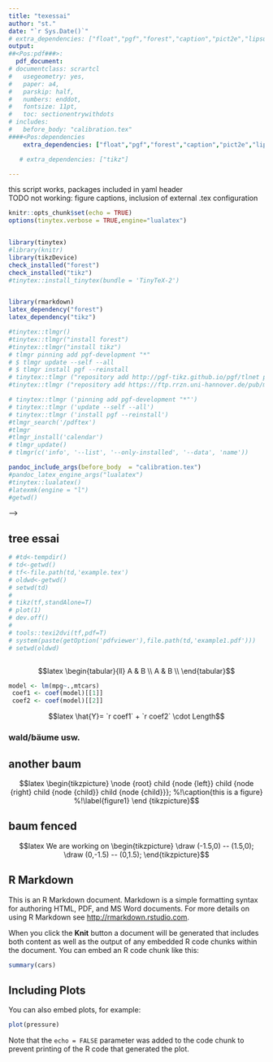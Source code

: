 ```yaml
---
title: "texessai"
author: "st."
date: "`r Sys.Date()`"
# extra_dependencies: ["float","pgf","forest","caption","pict2e","lipsum","amsthm","tikz"]
output: 
##<Pos:pdf###>:
  pdf_document:   
# documentclass: scrartcl
#   usegeometry: yes,
#   paper: a4,
#   parskip: half,
#   numbers: enddot,
#   fontsize: 11pt,
#   toc: sectionentrywithdots
# includes: 
#   before_body: "calibration.tex"
####<Pos:dependencies    
    extra_dependencies: ["float","pgf","forest","caption","pict2e","lipsum","amsthm","tikz"]

   # extra_dependencies: ["tikz"]

---
```

this script works, packages included in yaml header  
TODO not working: figure captions, inclusion of external .tex configuration
```r
knitr::opts_chunk$set(echo = TRUE)
options(tinytex.verbose = TRUE,engine="lualatex")


library(tinytex)
#library(knitr)
library(tikzDevice)
check_installed("forest")
check_installed("tikz")
#tinytex::install_tinytex(bundle = 'TinyTeX-2')


library(rmarkdown)
latex_dependency("forest")
latex_dependency("tikz")

#tinytex::tlmgr()
#tinytex::tlmgr("install forest")
#tinytex::tlmgr("install tikz")
# tlmgr pinning add pgf-development "*"
# $ tlmgr update --self --all
# $ tlmgr install pgf --reinstall
# tinytex::tlmgr ("repository add http://pgf-tikz.github.io/pgf/tlnet pgf-development") #>>>> NOT WORKING THEN, choose below!!!<<
#tinytex::tlmgr ("repository add https://ftp.rrzn.uni-hannover.de/pub/mirror/tex-archive/systems/texlive/tlnet")

# tinytex::tlmgr ('pinning add pgf-development "*"')
# tinytex::tlmgr ('update --self --all')
# tinytex::tlmgr ('install pgf --reinstall')
#tlmgr_search('/pdftex')
#tlmgr
#tlmgr_install('calendar')
# tlmgr_update()
# tlmgr(c('info', '--list', '--only-installed', '--data', 'name'))

pandoc_include_args(before_body  = "calibration.tex")
#pandoc_latex_engine_args("lualatex")
#tinytex::lualatex()
#latexmk(engine = "l")
#getwd()

```

<!-- $$latex -->
<!-- \documentclass[paper=a4]{scrartcl} -->
<!-- \begin{document}$$ -->




<!-- \begin {document}[Unvollständiges Schema der Nominalphrase (NP)]\label{bsp:np} -->

<!-- <!-- %!forest-Baumdiagramm: Standard --> -->
<!-- \newcommand{\lingforest}[2]{% -->
<!-- 	\noindent\makebox[\textwidth]{ -->
<!-- 		\begin{forest} -->
<!-- 			where n children=0{tier=word}{}, -->
<!-- 			for tree={l=#1pt} -->
<!-- 			#2 -->
<!-- 	\end{forest}} -->
<!-- } -->
<!-- \end{document} -->


## tree essai

<!-- $$latex -->
<!-- \begin{tikzpicture} -->
<!-- \node {root}  -->
<!-- child {node {left}}  -->
<!-- child {node {right}  -->
<!-- child {node {child}}  -->
<!-- child {node {child}}}; -->
<!-- %!\caption{this is a figure} -->
<!-- %!\label{figure1} -->
<!--   \end{tikzpicture} -->
<!--   \caption{A picture} -->
<!--   \end{figure}$$   -->
  
<!-- \lingforest{30}{% -->
<!-- [NP, for tree={circle, draw} -->
<!-- 	[Art|Pro, dashed] -->
<!-- 	[AP, dashed, double] -->
<!-- 	[N] -->
<!-- ] -->
<!-- } -->

```r
# #td<-tempdir()
# td<-getwd()
# tf<-file.path(td,'example.tex')
# oldwd<-getwd()
# setwd(td)
# 
# tikz(tf,standAlone=T)
# plot(1)
# dev.off()
# 
# tools::texi2dvi(tf,pdf=T)
# system(paste(getOption('pdfviewer'),file.path(td,'example1.pdf')))
# setwd(oldwd)



```


$$latex
\begin{tabular}{ll}
A & B \\
A & B \\
\end{tabular}$$

```r


model <- lm(mpg~.,mtcars)
 coef1 <- coef(model)[[1]]
 coef2 <- coef(model)[[2]]
```

$$latex \hat{Y}= `r coef1` + `r coef2` \cdot Length$$
```{=latex}  

%-Theoreme-%

\theoremstyle{definition}
\newtheorem{D}{Definition}
\newtheorem{B}{Beispiel}
\newtheorem{Satz}{Satz}
\newtheorem{N}{Notation}

%!Theoremstil definition mit Zeilenumbruch
\newtheoremstyle{break}
{\topsep}%
{\topsep}%
{\normalfont}%
{}%
{\bfseries}%
{.}%
{\newline}
{}%

\theoremstyle{break}
\newtheorem{R}{Regularität}
\newtheorem{Bsp.}[B]{Beispiel}
\newtheorem{Sch}{Schema}

%!forest-Baumdiagramm: Pittner-Notation
\newcommand{\lingforestpittner}[3]{%
	\noindent\makebox[\textwidth]{
		\begin{forest}
			where n children=0{tier=word}{},
			for tree={l=#1pt}
			[]
	\end{forest}}
}

%-Klammer-Notation (Pittner)-%

%!Klammern
\newcommand{\klammer}[2]{[#1]\textsubscript{\textbf{#2}}}
\newcommand{\Klammer}[2]{$\biggl[$#1$\biggr]$\textsubscript{\textbf{#2}}}
\newcommand{\KKlammer}[2]{$\Biggl[$#1$\biggr]$\textsubscript{\textbf{#2}}}
\newcommand{\pos}[1]{\textsubscript{\textbf{#1}}}

%!Grüne Klammern
\newcommand{\greenklammer}[2]{\textcolor{dartmouthgreen}{[}#1\textcolor{dartmouthgreen}{]}\textsubscript{\textbf{#2}}}
\newcommand{\greenKlammer}[2]{$\color{dartmouthgreen}\biggl[$#1$\color{dartmouthgreen}\biggr]$\textsubscript{\textbf{#2}}}
\newcommand{\greenKKlammer}[2]{$\color{dartmouthgreen}\Biggl[$#1$\color{dartmouthgreen}\Biggr]$\textsubscript{\textbf{#2}}}
%\newcommand{\greenpos}[1]{\textsubscript{\textbf{\textcolor{dartmouthgreen}{#1}}}}
\newcommand{\green}[1]{\textcolor{dartmouthgreen}{#1}}

%!Klammern: Übungen
\newcommand{\exklammer}[1]{[#1]\textsubscript{\subleer}}
\newcommand{\exKlammer}[1]{$\biggl[$#1$\biggr]$\textsubscript{\subleer}}
\newcommand{\exKKlammer}[1]{$\Biggl[$#1$\biggr]$\textsubscript{\subleer}}

%!Leerstelle im Subskript
\newcommand{\subleer}{\textsubscript{\textlarger[4]{\_}}}

%-Skripte-%

%!Oberskript
\newcommand{\oberskript}[2]{[$\overset{\textbf{#2}}{\text{#1}}$]}

%!Unterskript
\newcommand{\unterskript}[2]{$\underset{\textbf{#2}}{\text{\ul{#1}}}$}


%-Baumdiagramm-Notation-%

%!forest-Baumdiagramm: Standard
%!forest-Baumdiagramm: Standard
\newcommand{\lingforest}[2]{%
	\noindent\makebox[\textwidth]{
		\begin{forest}
			where n children=0{tier=word}{},
			for tree={l=#1pt}
			#2
	\end{forest}
	}
}

\begin{figure}[h]\label{figure01} 
\lingforest{30}{%
[PP, dashed
	[AdvP|NP|, dashed
		[links, no edge, tier=3]
	]
	[\textbf{P},dashed,tier=1
		[auf, no edge, tier=2
			[neben, no edge, tier=3,
				[ins, no edge, tier=4]
			]
		]
	]
	[NP, dashed,tier=1
		[der Einfahrt, no edge, tier=2
			[der Einfahrt, no edge, tier=3
				[Gebäude, no edge, tier=4]
			]
		]
	]
]
}
%\end{figure}
%\end{forest}
\caption{fenced forest}
\end{figure}



```

```{=latex}
%try if command declaration of above block can be used within this block


\vbox{%
\begin{Sch}[Präpositionalphrase (PP)]
\lingforest{30}{%
[PP, circle, draw
	[AdvP|NP|\\$\ldots$, circle, draw, dashed
		[links, no edge, tier=3]
	]
	[\textbf{P}, circle, draw, tier=1
		[auf, no edge, tier=2
			[neben, no edge, tier=3,
				[ins, no edge, tier=4]
			]
		]
	]
	[NP, circle, draw, tier=1
		[der Einfahrt, no edge, tier=2
			[der Einfahrt, no edge, tier=3
				[Gebäude, no edge, tier=4]
			]
		]
	]
]
}
%\caption{with declared captions}

\end{Sch}
}


```

```{=latex}

\begin{figure}[h]\label{figure01} 
\begin{forest}
[PP, dashed, tier=1
	[AdvP|NP, dashed,tier=2[
	links, dashed, tier=3]]
	[PP, dashed, tier=2
	[neben, dashed, tier=3]]
	[NP, dashed,tier=2
	[der Einfahrt, dashed, tier=3]]
]
%\end{figure}
\end{forest}
\caption{fenced forest}
\end{figure}


```


<!-- oben funktioniert, unten findet nicht das environment "Bsp", ich nehme an, das liegt an deklarationsconventionen pdf-text vs. luatex-->
<!-- $$latex -->
<!-- \section{Notation der Phrasenschemata}\label{sec:notation} -->

<!-- Die folgenden Phrasenschemata werden mithilfe von Baumdiagrammen ausgedrückt, wobei diese aus a) Kreisen und b) Kürzeln bestehen: -->

<!-- \begin{Bsp}[Unvollständiges Schema der Nominalphrase (NP)]\label{bsp:np} -->
<!-- \lingforest{30}{% -->
<!-- [NP, for tree={circle, draw} -->
<!-- 	[Art|Pro, dashed] -->
<!-- 	[AP, dashed, double] -->
<!-- 	[N] -->
<!-- ] -->
<!-- }; -->
<!-- \end{Bsp}$$ -->

### wald/bäume usw.

<!-- $$latex -->
<!-- \begin{figure} -->
<!-- \centering -->
<!-- \begin{picture}(90,90) -->
<!-- \begin{forest} -->
<!-- [AdvP, circle, draw -->
<!-- 	[Ptkl|AdvP|\\$\ldots$, circle, draw, dashed, tier=1 -->
<!-- 		[auch, no edge, tier=3] -->
<!-- 	] -->
<!-- 	[\textbf{Adv}, circle, draw, tier=1 -->
<!-- 		[gestern, no edge, tier=2 -->
<!-- 			[gestern, no edge, tier=3] -->
<!-- 		] -->
<!-- 	] -->
<!-- ] -->
<!-- \end{forest} -->
<!-- \end{picture} -->
<!-- \caption{A picture} -->
<!-- \label{figure} -->
<!-- \end{figure}$$ -->

<!-- $$latex -->
<!-- \lipsum[1] -->
<!--   \begin{figure}[ht] -->
<!--   \centering -->
<!--   \begin{minipage}{1.3in} -->
<!--   \begin{picture}(185,90) -->
<!--   \put(0,0){\framebox(30,30)} -->
<!--   \put(30,0){\framebox(30,30)} -->
<!--   \put(60,0){\framebox(30,30)} -->
<!--   \put(0,30){\framebox(30,30)} -->
<!--   \put(30,30){\framebox(30,30)} -->
<!--   \put(60,30){\framebox(30,30){\Large{\#}}} -->
<!--     \put(0,60){\framebox(30,30){\Large{\#}}} -->
<!--       \put(30,60){\framebox(30,30){\Large{\#}}} -->
<!--         \put(60,60){\framebox(30,30){\Large{\#}}} -->
<!--           \put(15,45){\vector(1,0){30}} -->
<!--           \end{picture} -->
<!--           \end{minipage} -->
<!--           \caption{Here is my caption.} -->
<!--           \end{figure} -->
<!--           \lipsum[2]$$   -->

## another baum

$$latex  
\begin{tikzpicture}
\node {root} 
child {node {left}} 
child {node {right} 
child {node {child}} 
child {node {child}}};
%!\caption{this is a figure}
%!\label{figure1}
\end {tikzpicture}$$

## baum fenced
```{=latex}
\begin{figure}[h]\label{figure1}
\centering

\begin{tikzpicture}
\node {root} 
child {node {left}} 
child {node {right} 
child {node {child}} 
child {node {child}}};
%!\caption{this is a figure}
%!\label{figure1}
  \end{tikzpicture}
  \caption{A picture}
  \end{figure}
```

<!-- NOPE-->
<!-- $$latex   -->
<!-- \tikz \calendar [dates =2000-01-01 to 2000-01-31 , week list , 2 month label above centered , 3 month text = \textcolor {red}{\%mt} \%y-];$$ -->

<!-- $$latex   -->
<!-- \section{Liste der im Seminar relevanten bzw. besprochenen Phrasenschemata}\label{sec:liste_phrasenschemata} -->

<!-- Im Folgenden werden die im Seminar genutzten Phrasenschemata aufgelistet. Sie sind absichtlich z.T. unvollständig, um ihre Einfachheit zu garantieren. So markieren im Folgenden die drei Punkte `$\ldots$', dass weitere Kürzel im Kreis stehen könnten. Dies betrifft Phrasen, die weniger häufig bzw. prominent an den entsprechenden Stellen auftreten. Die Köpfe von Phrasen sind fett hervorgehoben. -->

<!-- $$latex -->
<!-- \begin{figure} -->
<!-- \lingforest{30}{% -->
<!-- [NP, circle, draw -->
<!-- 	[D|Pro, circle, draw, dashed, tier=1 -->
<!-- 		[Die, no edge, tier=3 -->
<!-- 			[Mein, no edge, tier=4 -->
<!-- 				%[Meine, no edge, tier=5] -->
<!-- 			] -->
<!-- 		] -->
<!-- 	] -->
<!-- 	[AP, circle, draw, dashed, double, tier=1 -->
<!-- 		[alter{,} betrunkener, no edge, tier=4 -->
<!-- 			[Betrunkene, no edge, tier=5] -->
<!-- 		] -->
<!-- 	] -->
<!-- 	[\textbf{N}, circle, draw, tier=1 -->
<!-- 		[Mönche, no edge, tier=2 -->
<!-- 			[Mönche, no edge, tier=3 -->
<!-- 				[Mönch, no edge, tier=4 -->
<!-- 					[Mönche, no edge , tier=5] -->
<!-- 				] -->
<!-- 			] -->
<!-- 		] -->
<!-- 	] -->
<!-- 	[NP\textsubscript{Gen}|PP|\\$\ldots$, circle, draw, dashed, double, tier=1 -->
<!-- 		[des Klosters, no edge, tier=3 -->
<!-- 			[des Klosters mit Bart, no edge, tier=5] -->
<!-- 		] -->
<!-- 	] -->
<!-- ] -->
<!-- } -->
<!-- \end{figure}$$   -->


<!-- \vspace{0.5cm} -->

<!-- \vbox{% -->
<!-- \begin{Sch}[Adjektivphrase (AP)] -->
<!-- \lingforest{30}{% -->
<!-- [AP, circle, draw -->
<!-- 	[AdvP|PP|\\$\ldots$, circle, draw, dashed, double, tier=1 -->
<!-- 		[heute, no edge, tier=4, -->
<!-- 			[heute im Bett, no edge, tier=5] -->
<!-- 		] -->
<!-- 	] -->
<!-- 	[Ptkl|AdvP, circle, draw, dashed, tier=1 -->
<!-- 		[höchst, no edge, tier=3 -->
<!-- 			[höchst, no edge, tier=4] -->
<!-- 		] -->
<!-- 	] -->
<!-- 	[\textbf{A}, circle, draw, tier=1 -->
<!-- 		[betrunkene, no edge, tier=2 -->
<!-- 			[betrunkene, no edge ,tier=3 -->
<!-- 				[betrunkene, no edge, tier=4] -->
<!-- 					[liegende, no edge, tier=5] -->
<!-- 			] -->
<!-- 		] -->
<!-- 	] -->
<!-- ] -->
<!-- } -->
<!-- \end{Sch} -->
<!-- } -->

<!-- \vspace{0.5cm} -->

<!-- \vbox{% -->
<!-- \begin{Sch}[Nominalphrase (NP) mit pronominalem Kopf] -->
<!-- \lingforest{30}{% -->
<!-- [NP, circle, draw -->
<!-- 	[\textbf{Pro}, circle, draw, tier=1 -->
<!-- 		[Sie, no edge, tier=2 -->
<!-- 			[Meins, no edge, tier=3 -->
<!-- 				[Dieses, no edge, tier=4 -->
<!-- 					[Das, no edge, tier=5] -->
<!-- 				] -->
<!-- 			] -->
<!-- 		] -->
<!-- 	] -->
<!-- ] -->
<!-- } -->
<!-- \end{Sch} -->
<!-- } -->

<!-- \vspace{0.5cm} -->

<!-- \vbox{% -->
<!-- \begin{Sch}[Präpositionalphrase (PP)] -->
<!-- \lingforest{30}{% -->
<!-- [PP, circle, draw -->
<!-- 	[AdvP|NP|\\$\ldots$, circle, draw, dashed -->
<!-- 		[links, no edge, tier=3] -->
<!-- 	] -->
<!-- 	[\textbf{P}, circle, draw, tier=1 -->
<!-- 		[auf, no edge, tier=2 -->
<!-- 			[neben, no edge, tier=3, -->
<!-- 				[ins, no edge, tier=4] -->
<!-- 			] -->
<!-- 		] -->
<!-- 	] -->
<!-- 	[NP, circle, draw, tier=1 -->
<!-- 		[der Einfahrt, no edge, tier=2 -->
<!-- 			[der Einfahrt, no edge, tier=3 -->
<!-- 				[Gebäude, no edge, tier=4] -->
<!-- 			] -->
<!-- 		] -->
<!-- 	] -->
<!-- ] -->
<!-- } -->
<!-- \end{Sch} -->
<!-- } -->

<!-- \vspace{0.5cm} -->

<!-- \vbox{% -->
<!-- \begin{Sch}[Adverbphrase (AdvP)] -->
<!-- \lingforest{30}{% -->
<!-- [AdvP, circle, draw -->
<!-- 	[Ptkl|AdvP|\\$\ldots$, circle, draw, dashed, tier=1 -->
<!-- 		[auch, no edge, tier=3] -->
<!-- 	] -->
<!-- 	[\textbf{Adv}, circle, draw, tier=1 -->
<!-- 		[gestern, no edge, tier=2 -->
<!-- 			[gestern, no edge, tier=3] -->
<!-- 		] -->
<!-- 	] -->
<!-- ] -->
<!-- } -->
<!-- \end{Sch} -->
<!-- }$$ -->


$$latex  
We are working on
\begin{tikzpicture}
\draw (-1.5,0) -- (1.5,0);
\draw (0,-1.5) -- (0,1.5);
\end{tikzpicture}$$

## R Markdown

This is an R Markdown document. Markdown is a simple formatting syntax for authoring HTML, PDF, and MS Word documents. For more details on using R Markdown see <http://rmarkdown.rstudio.com>.

When you click the **Knit** button a document will be generated that includes both content as well as the output of any embedded R code chunks within the document. You can embed an R code chunk like this:

```r
summary(cars)
```

## Including Plots

You can also embed plots, for example:

```r
plot(pressure)
```


Note that the `echo = FALSE` parameter was added to the code chunk to prevent printing of the R code that generated the plot.

<!-- $$latex -->
<!-- \end{document}$$ -->